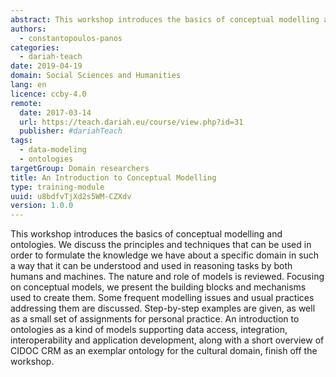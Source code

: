 ```yaml
---
abstract: This workshop introduces the basics of conceptual modelling and ontologies.
authors:
  - constantopoulos-panos
categories:
  - dariah-teach
date: 2019-04-19
domain: Social Sciences and Humanities
lang: en
licence: ccby-4.0
remote:
  date: 2017-03-14
  url: https://teach.dariah.eu/course/view.php?id=31
  publisher: #dariahTeach
tags:
  - data-modeling
  - ontologies
targetGroup: Domain researchers
title: An Introduction to Conceptual Modelling
type: training-module
uuid: u8bdfvTjXd2s5WM-CZXdv
version: 1.0.0
---
```


This workshop introduces the basics of conceptual modelling and ontologies. We discuss the principles and techniques that can be used in order to formulate the knowledge we have about a specific domain in such a way that it can be understood and used in reasoning tasks by both humans and machines. The nature and role of models is reviewed. Focusing on conceptual models, we present the building blocks and mechanisms used to create them. Some frequent modelling issues and usual practices addressing them are discussed. Step-by-step examples are given, as well as a small set of assignments for personal practice. An introduction to ontologies as a kind of models supporting data access, integration, interoperability and application development, along with a short overview of CIDOC CRM as an exemplar ontology for the cultural domain, finish off the workshop.

<ExternalResource
  title="Interested in learning more?"
  subtitle="Check out An Introduction to Conceptual Modelling on #dariahTeach"
  url="https://teach.dariah.eu/course/view.php?id=31 "
/>
